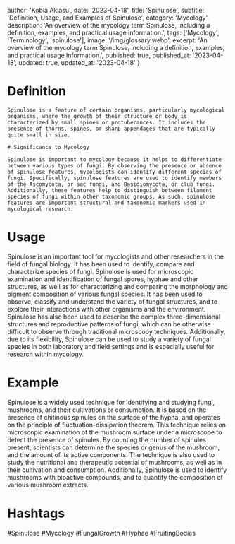 
  author: 'Kobla Aklasu',
  date: '2023-04-18',
  title: 'Spinulose',
  subtitle: 'Definition, Usage, and Examples of Spinulose',
  category: 'Mycology',
  description: 'An overview of the mycology term Spinulose, including a definition, examples, and practical usage information.',
  tags: ['Mycology', 'Terminology', 'spinulose'],
  image: '/img/glossary.webp',
  excerpt: 'An overview of the mycology term Spinulose, including a definition, examples, and practical usage information.',
  published: true,
  published_at: '2023-04-18',
  updated: true,
  updated_at: '2023-04-18'
}




# Definition
    
    Spinulose is a feature of certain organisms, particularly mycological organisms, where the growth of their structure or body is characterized by small spines or protuberances. It includes the presence of thorns, spines, or sharp appendages that are typically quite small in size.
    
    # Significance to Mycology
    
    Spinulose is important to mycology because it helps to differentiate between various types of fungi. By observing the presence or absence of spinulose features, mycologists can identify different species of fungi. Specifically, spinulose features are used to identify members of the Ascomycota, or sac fungi, and Basidiomycota, or club fungi. Additionally, these features help to distinguish between filament species of fungi within other taxonomic groups. As such, spinulose features are important structural and taxonomic markers used in mycological research.

# Usage

Spinulose is an important tool for mycologists and other researchers in the field of fungal biology. It has been used to identify, compare and characterize species of fungi. Spinulose is used for microscopic examination and identification of fungal spores, hyphae and other structures, as well as for characterizing and comparing the morphology and pigment composition of various fungal species. It has been used to observe, classify and understand the variety of fungal structures, and to explore their interactions with other organisms and the environment. Spinulose has also been used to describe the complex three-dimensional structures and reproductive patterns of fungi, which can be otherwise difficult to observe through traditional microscopy techniques. Additionally, due to its flexibility, Spinulose can be used to study a variety of fungal species in both laboratory and field settings and is especially useful for research within mycology.

# Example

Spinulose is a widely used technique for identifying and studying fungi, mushrooms, and their cultivations or consumption. It is based on the presence of chitinous spinules on the surface of the hypha, and operates on the principle of fluctuation-dissipation theorem. This technique relies on microscopic examination of the mushroom surface under a microscope to detect the presence of spinules. By counting the number of spinules present, scientists can determine the species or genus of the mushroom, and the amount of its active components. The technique is also used to study the nutritional and therapeutic potential of mushrooms, as well as in their cultivation and consumption. Additionally, Spinulose is used to identify mushrooms with bioactive compounds, and to quantify the composition of various mushroom extracts.

# Hashtags

#Spinulose #Mycology #FungalGrowth #Hyphae #FruitingBodies

